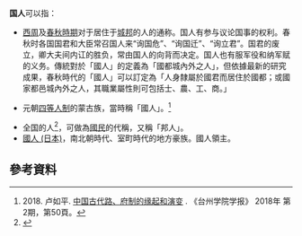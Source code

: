'''国人'''可以指：
*[[西周|西周]]及[[春秋時期|春秋時期]]对于居住于[[城邦|城邦]]的人的通称。国人有参与议论国事的权利。春秋时各国国君和大臣常召国人来“询国危”、“询国迁”、“询立君”。国君的废立，卿大夫间内讧的胜负，常由国人的向背而决定。国人也有服军役和纳军赋的义务。傳統對於「國人」的定義為「國都城內外之人」，但依據最新的研究成果，春秋時代的「國人」可以訂定為「人身隸屬於國君而居住於國都；或國家都邑城內外之人，其職業屬性則可包括士、農、工、商。」

*元朝[[四等人制|四等人制]]的蒙古族，當時稱「國人」。<ref>2018. 卢如平. [http://www.cqvip.com/QK/87781X/201802/7000692329.html 中国古代路、府制的缘起和演变] {{Wayback|url=http://www.cqvip.com/QK/87781X/201802/7000692329.html |date=20210426052516 }}. 《台州学院学报》 2018年 第2期，第50頁。</ref>

*全国的人<ref>{{cite book|author= |coauthors= |title=辞海1989年版第862页 |year=1990年12月 |publisher=上海辞书出版社 |location= |isbn=7532601358 }}</ref>，可做為[[國族|國民]]的代稱，又稱「邦人」。
* [[國人_(日本)|國人 (日本)]]，南北朝時代、室町時代的地方豪族。國人領主。

== 參考資料 ==
<div class="references-small">
<references />
</div>
{{消歧义|cat=二字中國相關消歧義}}